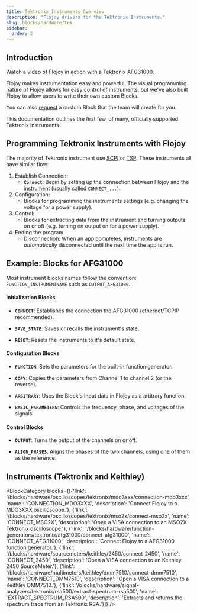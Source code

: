 ```yaml
---
title: Tektronix Instruments Overview
description: "Flojoy drivers for the Tektronix Instruments."
slug: blocks/hardware/tek
sidebar:
  order: 2
---
```


## Introduction

Watch a video of Flojoy in action with a Tektronix AFG31000.


<div className="not-content">
<YouTube id="hFrr2NlbqEg" />
</div>


Flojoy makes instrumentation easy and powerful. The visual programming nature of Flojoy allows for easy control of instruments, but we've also built Flojoy to allow users to write their own custom Blocks.

You can also [request](https://toqo276pj36.typeform.com/to/F5rSHVu1) a custom Block that the team will create for you.

This documentation outlines the first few, of many, officially supported Tektronix instruments.

## Programming Tektronix Instruments with Flojoy

The majority of Tektronix instrument use [SCPI](https://en.wikipedia.org/wiki/Standard_Commands_for_Programmable_Instruments) or [TSP](https://download.tek.com/document/1KW-61540-0_Script_with_TSP_Application_Note_031121.pdf). These instruments all have similar flow:

1. Establish Connection:
   - **`Connect`**: Begin by setting up the connection between Flojoy and the instrument (usually called `CONNECT_...`).
2. Configuration:
    - Blocks for programming the instruments settings (e.g. changing the voltage for a power supply).
3. Control:
    - Blocks for extracting data from the instrument and turning outputs on or off (e.g. turning on output on for a power supply).
4. Ending the program
   - Disconnection: When an app completes, instruments are *automatically* disconnected until the next time the app is run.


## Example: Blocks for AFG31000

Most instrument blocks names follow the convention: `FUNCTION_INSTRUMENTNAME` such as `OUTPUT_AFG31000`.

#### Initialization Blocks

- **`CONNECT`**: Establishes the connection the AFG31000 (ethernet/TCPIP recommended).

- **`SAVE_STATE`**: Saves or recalls the instrument's state.

- **`RESET`**: Resets the instruments to it's default state.

#### Configuration Blocks

- **`FUNCTION`**: Sets the parameters for the built-in function generator.

- **`COPY`**: Copies the parameters from Channel 1 to channel 2 (or the reverse).

- **`ARBITRARY`**: Uses the Block's input data in Flojoy as a artitrary function.

- **`BASIC_PARAMETERS`**: Controls the frequency, phase, and voltages of the signals.

#### Control Blocks

- **`OUTPUT`**: Turns the output of the channels on or off. 

- **`ALIGN_PHASES`**: Aligns the phases of the two channels, using one of them as the reference.


## Instruments (Tektronix and Keithley)


<BlockCategory blocks={[{'link': '/blocks/hardware/oscilloscopes/tektronix/mdo3xxx/connection-mdo3xxx', 'name': 'CONNECTION_MDO3XXX', 'description': 'Connect Flojoy to a MDO3XXX oscilloscope.'}, {'link': '/blocks/hardware/oscilloscopes/tektronix/mso2x/connect-mso2x', 'name': 'CONNECT_MSO2X', 'description': 'Open a VISA connection to an MSO2X Tektronix oscilloscope.'}, {'link': '/blocks/hardware/function-generators/tektronix/afg31000/connect-afg31000', 'name': 'CONNECT_AFG31000', 'description': 'Connect Flojoy to a AFG31000 function generator.'}, {'link': '/blocks/hardware/sourcemeters/keithley/2450/connect-2450', 'name': 'CONNECT_2450', 'description': 'Open a VISA connection to an Keithley 2450 SourceMeter.'}, {'link': '/blocks/hardware/multimeters/keithley/dmm7510/connect-dmm7510', 'name': 'CONNECT_DMM7510', 'description': 'Open a VISA connection to a Keithley DMM7510.'}, {'link': '/blocks/hardware/signal-analyzers/tektronix/rsa500/extract-spectrum-rsa500', 'name': 'EXTRACT_SPECTRUM_RSA500', 'description': 'Extracts and returns the spectrum trace from an Tektronix RSA.'}]} />

